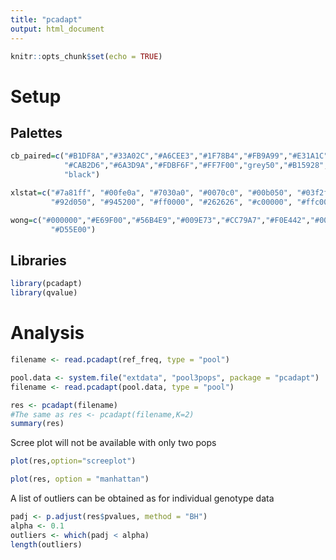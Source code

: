 ```yaml
---
title: "pcadapt"
output: html_document
---
```


```r
knitr::opts_chunk$set(echo = TRUE)
```

# Setup

## Palettes
```r
cb_paired=c("#B1DF8A","#33A02C","#A6CEE3","#1F78B4","#FB9A99","#E31A1C",
            "#CAB2D6","#6A3D9A","#FDBF6F","#FF7F00","grey50","#B15928",
            "black")

xlstat=c("#7a81ff", "#00fe0a", "#7030a0", "#0070c0", "#00b050", "#03f2fc", "#f905ab",
         "#92d050", "#945200", "#ff0000", "#262626", "#c00000", "#ffc000")

wong=c("#000000","#E69F00","#56B4E9","#009E73","#CC79A7","#F0E442","#006699",
         "#D55E00")
```

## Libraries
```r
library(pcadapt)
library(qvalue)
```

# Analysis
```r
filename <- read.pcadapt(ref_freq, type = "pool")
```

```r
pool.data <- system.file("extdata", "pool3pops", package = "pcadapt")
filename <- read.pcadapt(pool.data, type = "pool")
```

```r
res <- pcadapt(filename)
#The same as res <- pcadapt(filename,K=2)
summary(res)
```

Scree plot will not be available with only two pops
```r
plot(res,option="screeplot")
```

```r
plot(res, option = "manhattan")
```

A list of outliers can be obtained as for individual genotype data

```r
padj <- p.adjust(res$pvalues, method = "BH")
alpha <- 0.1
outliers <- which(padj < alpha)
length(outliers)
```


